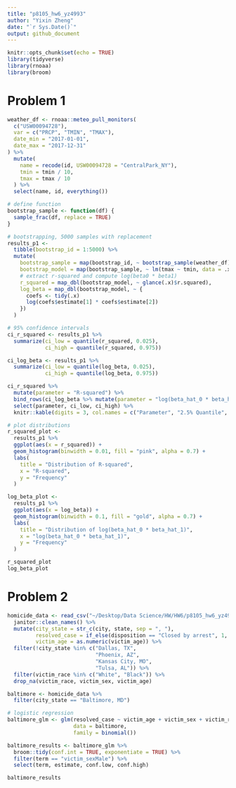 ```yaml
---
title: "p8105_hw6_yz4993"
author: "Yixin Zheng"
date: "`r Sys.Date()`"
output: github_document
---
```


```r
knitr::opts_chunk$set(echo = TRUE)
library(tidyverse)
library(rnoaa)
library(broom)
```

# Problem 1
```r
weather_df <- rnoaa::meteo_pull_monitors(
  c("USW00094728"),
  var = c("PRCP", "TMIN", "TMAX"), 
  date_min = "2017-01-01",
  date_max = "2017-12-31"
) %>%
  mutate(
    name = recode(id, USW00094728 = "CentralPark_NY"),
    tmin = tmin / 10,
    tmax = tmax / 10
  ) %>%
  select(name, id, everything())
```

```r
# define function
bootstrap_sample <- function(df) {
  sample_frac(df, replace = TRUE)
}

# bootstrapping, 5000 samples with replacement
results_p1 <- 
  tibble(bootstrap_id = 1:5000) %>%
  mutate(
    bootstrap_sample = map(bootstrap_id, ~ bootstrap_sample(weather_df)),
    bootstrap_model = map(bootstrap_sample, ~ lm(tmax ~ tmin, data = .x)),
    # extract r-squared and compute log(beta0 * beta1)
    r_squared = map_dbl(bootstrap_model, ~ glance(.x)$r.squared),
    log_beta = map_dbl(bootstrap_model, ~ {
      coefs <- tidy(.x)
      log(coefs$estimate[1] * coefs$estimate[2])
    })
  )

# 95% confidence intervals
ci_r_squared <- results_p1 %>% 
  summarize(ci_low = quantile(r_squared, 0.025), 
            ci_high = quantile(r_squared, 0.975))

ci_log_beta <- results_p1 %>% 
  summarize(ci_low = quantile(log_beta, 0.025), 
            ci_high = quantile(log_beta, 0.975))

ci_r_squared %>% 
  mutate(parameter = "R-squared") %>%
  bind_rows(ci_log_beta %>% mutate(parameter = "log(beta_hat_0 * beta_hat_1)")) %>%
  select(parameter, ci_low, ci_high) %>%
  knitr::kable(digits = 3, col.names = c("Parameter", "2.5% Quantile", "97.5% Quantile"))

# plot distributions
r_squared_plot <- 
  results_p1 %>%
  ggplot(aes(x = r_squared)) +
  geom_histogram(binwidth = 0.01, fill = "pink", alpha = 0.7) +
  labs(
    title = "Distribution of R-squared",
    x = "R-squared",
    y = "Frequency"
  )

log_beta_plot <- 
  results_p1 %>%
  ggplot(aes(x = log_beta)) +
  geom_histogram(binwidth = 0.1, fill = "gold", alpha = 0.7) +
  labs(
    title = "Distribution of log(beta_hat_0 * beta_hat_1)",
    x = "log(beta_hat_0 * beta_hat_1)",
    y = "Frequency"
  )

r_squared_plot
log_beta_plot
```

# Problem 2
```r
homicide_data <- read_csv("~/Desktop/Data Science/HW/HW6/p8105_hw6_yz4993/data/homicide-data.csv") %>%
  janitor::clean_names() %>%
  mutate(city_state = str_c(city, state, sep = ", "),
         resolved_case = if_else(disposition == "Closed by arrest", 1, 0),
         victim_age = as.numeric(victim_age)) %>%
  filter(!city_state %in% c("Dallas, TX", 
                            "Phoenix, AZ", 
                            "Kansas City, MO", 
                            "Tulsa, AL")) %>%
  filter(victim_race %in% c("White", "Black")) %>%
  drop_na(victim_race, victim_sex, victim_age)
```

```r
baltimore <- homicide_data %>%
  filter(city_state == "Baltimore, MD")

# logistic regression 
baltimore_glm <- glm(resolved_case ~ victim_age + victim_sex + victim_race, 
                     data = baltimore, 
                     family = binomial())

baltimore_results <- baltimore_glm %>%
  broom::tidy(conf.int = TRUE, exponentiate = TRUE) %>%
  filter(term == "victim_sexMale") %>%
  select(term, estimate, conf.low, conf.high)

baltimore_results
```